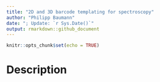 ```yaml
---
title: "2D and 3D barcode templating for spectroscopy"
author: "Philipp Baumann"
date: "; Update: `r Sys.Date()`"
output: rmarkdown::github_document
---
```


```r
knitr::opts_chunk$set(echo = TRUE)
```

# Description